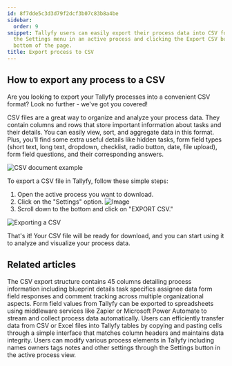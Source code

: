 ```yaml
---
id: 8f7dde5c3d3d79f2dcf3b07c83b8a4be
sidebar:
  order: 9
snippet: Tallyfy users can easily export their process data into CSV format by accessing
  the Settings menu in an active process and clicking the Export CSV button at the
  bottom of the page.
title: Export process to CSV
---
```


## How to export any process to a CSV

Are you looking to export your Tallyfy processes into a convenient CSV format? Look no further - we've got you covered!

CSV files are a great way to organize and analyze your process data. They contain columns and rows that store important information about tasks and their details. You can easily view, sort, and aggregate data in this format. Plus, you'll find some extra useful details like hidden tasks, form field types (short text, long text, dropdown, checklist, radio button, date, file upload), form field questions, and their corresponding answers.

![CSV document example](https://screenshots.tallyfy.com/file-JFjFk3MCzJ.png)

To export a CSV file in Tallyfy, follow these simple steps:

1. Open the active process you want to download.
2. Click on the "Settings" option.
   ![Image](https://screenshots.tallyfy.com/tallyfy%2Fpro%2Fdesktop-light-click-config-activeprocess.png)
3. Scroll down to the bottom and click on "EXPORT CSV."

![Exporting a CSV](https://screenshots.tallyfy.com/tallyfy%2Fpro%2Fdesktop-light-export-csv.png)

That's it! Your CSV file will be ready for download, and you can start using it to analyze and visualize your process data.


## Related articles
<CardGrid>
<LinkTitleCard header="<b>Analytics > CSV file structure</b>" href="/products/pro/integrations/analytics/how-is-the-csv-file-structured-in-tallyfy/" > The CSV export structure contains 45 columns detailing process information including blueprint details task specifics assignee data form field responses and comment tracking across multiple organizational aspects. </LinkTitleCard>
<LinkTitleCard header="<b>Middleware > Stream data to a spreadsheet</b>" href="/products/pro/integrations/middleware/how-can-i-export-form-fields-from-tallyfy-to-spreadsheet/" > Form field values from Tallyfy can be exported to spreadsheets using middleware services like Zapier or Microsoft Power Automate to stream and collect process data automatically. </LinkTitleCard>
<LinkTitleCard header="<b>Tasks > Paste cells into a Tallyfy table</b>" href="/products/pro/tracking-and-tasks/tasks/paste-cells-tallyfy-table/" > Users can efficiently transfer data from CSV or Excel files into Tallyfy tables by copying and pasting cells through a simple interface that matches column headers and maintains data integrity. </LinkTitleCard>
<LinkTitleCard header="<b>Edit Processes > Edit tasks and process properties</b>" href="/products/pro/tracking-and-tasks/processes/edit-processes/how-can-i-edit-tasks-and-processes-in-tallyfy/" > Users can modify various process elements in Tallyfy including names owners tags notes and other settings through the Settings button in the active process view. </LinkTitleCard>
</CardGrid>